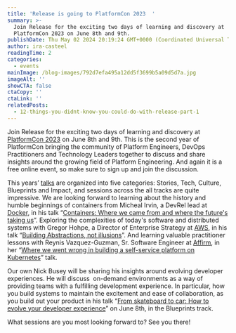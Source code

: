 ```yaml
---
title: 'Release is going to PlatformCon 2023  '
summary: >-
  Join Release for the exciting two days of learning and discovery at
  PlatformCon 2023 on June 8th and 9th.
publishDate: Thu May 02 2024 20:19:24 GMT+0000 (Coordinated Universal Time)
author: ira-casteel
readingTime: 2
categories:
  - events
mainImage: /blog-images/792d7efa495a12dd5f3699b5a09d5d7a.jpg
imageAlt: ''
showCTA: false
ctaCopy: ''
ctaLink: ''
relatedPosts:
  - 12-things-you-didnt-know-you-could-do-with-release-part-1
---
```


Join Release for the exciting two days of learning and discovery at [PlatformCon 2023](https://platformcon.com/) on June 8th and 9th. This is the second year of PlatformCon bringing the community of Platform Engineers, DevOps Practitioners and Technology Leaders together to discuss and share insights around the growing field of Platform Engineering. And again it is a free online event, so make sure to sign up and join the discussion.

This years’ [talks](https://platformcon.com/talks) are organized into five categories: Stories, Tech, Culture, Blueprints and Impact, and sessions across the all tracks are quite impressive. We are looking forward to learning about the history and humble beginnings of containers from Micheal Irvin, a DevRel lead at [Docker](https://www.docker.com/), in his talk “[Containers: Where we came from and where the future's taking us](https://platformcon.com/talks/containers-where-we-came-from-and-where-the-futures-taking-us)”. Exploring the complexities of today's software and distributed systems with Gregor Hohpe, a Director of Enterprise Strategy at [AWS](https://aws.amazon.com/), in his talk “[Building Abstractions, not illusions](https://platformcon.com/talks/build-abstractions-not-illusions)”. And learning valuable practitioner lessons with Reynis Vazquez-Guzman, Sr. Software Engineer at [Affirm](https://www.affirm.com/), in her “​​[Where we went wrong in building a self-service platform on Kubernetes](https://platformcon.com/talks/where-we-went-wrong-in-building-a-self-service-platform-on-kubernetes)” talk.

Our own Nick Busey will be sharing his insights around evolving developer experiences. He will discuss  on-demand environments as a way of providing teams with a fulfilling development experience. In particular, how you build systems to maintain the excitement and ease of collaboration, as you build out your product in his talk “[From skateboard to car: How to evolve your developer experience](https://platformcon.com/talks/from-skateboard-to-car-how-to-evolve-your-developer-experience)” on June 8th, in the Blueprints track.

What sessions are you most looking forward to? See you there!